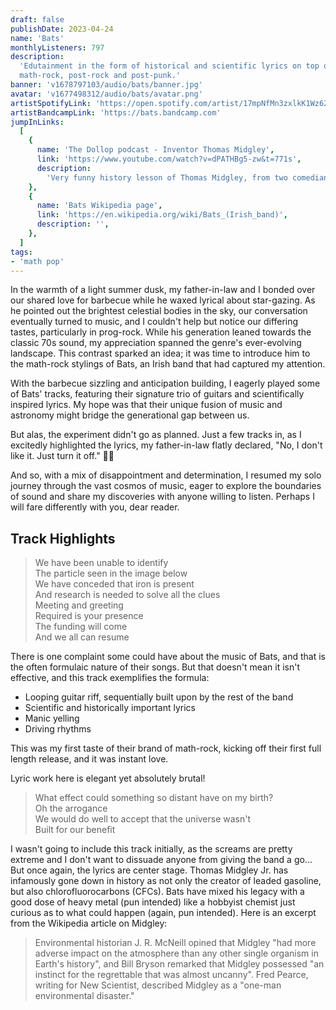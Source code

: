 ```yaml
---
draft: false
publishDate: 2023-04-24
name: 'Bats'
monthlyListeners: 797
description:
  'Edutainment in the form of historical and scientific lyrics on top of
  math-rock, post-rock and post-punk.'
banner: 'v1678797103/audio/bats/banner.jpg'
avatar: 'v1677498312/audio/bats/avatar.png'
artistSpotifyLink: 'https://open.spotify.com/artist/17mpNfMn3zxlkK1Wz62jGC?si=BO19_8OyT-yVDVdnHsWoVw'
artistBandcampLink: 'https://bats.bandcamp.com'
jumpInLinks:
  [
    {
      name: 'The Dollop podcast - Inventor Thomas Midgley',
      link: 'https://www.youtube.com/watch?v=dPATHBg5-zw&t=771s',
      description:
        'Very funny history lesson of Thomas Midgley, from two comedians.',
    },
    {
      name: 'Bats Wikipedia page',
      link: 'https://en.wikipedia.org/wiki/Bats_(Irish_band)',
      description: '',
    },
  ]
tags: 
- 'math pop'
---
```



In the warmth of a light summer dusk, my father-in-law and I bonded over our
shared love for barbecue while he waxed lyrical about star-gazing. As he pointed
out the brightest celestial bodies in the sky, our conversation eventually
turned to music, and I couldn't help but notice our differing tastes,
particularly in prog-rock. While his generation leaned towards the classic 70s
sound, my appreciation spanned the genre's ever-evolving landscape. This
contrast sparked an idea; it was time to introduce him to the math-rock stylings
of Bats, an Irish band that had captured my attention.

With the barbecue sizzling and anticipation building, I eagerly played some of
Bats' tracks, featuring their signature trio of guitars and scientifically
inspired lyrics. My hope was that their unique fusion of music and astronomy
might bridge the generational gap between us.

But alas, the experiment didn't go as planned. Just a few tracks in, as I
excitedly highlighted the lyrics, my father-in-law flatly declared, "No, I don't
like it. Just turn it off." 🤷‍♂️

And so, with a mix of disappointment and determination, I resumed my solo
journey through the vast cosmos of music, eager to explore the boundaries of
sound and share my discoveries with anyone willing to listen. Perhaps I will
fare differently with you, dear reader.

## Track Highlights

<AudioTitle
	client:only="react"
	startFromInSeconds={100}
	durationInSeconds={45}
	cloudinaryPath="v1682337568/audio/bats/higgs.m4a"
	trackName="Higgs Boson Particle"
	spotifyLink="https://open.spotify.com/track/1sihRndEzN3QlmJRNk2gHY?si=c010f9435eb840c8"
/>

> We have been unable to identify  
> The particle seen in the image below  
> We have conceded that iron is present  
> And research is needed to solve all the clues  
> Meeting and greeting  
> Required is your presence  
> The funding will come  
> And we all can resume

There is one complaint some could have about the music of Bats, and that is the
often formulaic nature of their songs. But that doesn't mean it isn't effective,
and this track exemplifies the formula:

- Looping guitar riff, sequentially built upon by the rest of the band
- Scientific and historically important lyrics
- Manic yelling
- Driving rhythms

This was my first taste of their brand of math-rock, kicking off their first
full length release, and it was instant love.

<AudioTitle
	client:only="react"
	startFromInSeconds={81}
	durationInSeconds={32}
	cloudinaryPath="v1682337956/audio/bats/astronomy.m4a"
	trackName="Astronomy Astrology"
	spotifyLink="https://open.spotify.com/track/1sihRndEzN3QlmJRNk2gHY?si=c010f9435eb840c8"
/>

Lyric work here is elegant yet absolutely brutal!

> What effect could something so distant have on my birth?  
> Oh the arrogance  
> We would do well to accept that the universe wasn't  
> Built for our benefit

<AudioTitle
	client:only="react"
	startFromInSeconds={149}
	durationInSeconds={75}
	cloudinaryPath="v1682339711/audio/bats/midgley.m4a"
	trackName="Thomas Midgley Jr."
	spotifyLink="https://open.spotify.com/track/7Ly3RPmxMWxcKe57h8fNps?si=242a20b4fc46412f"
/>

I wasn't going to include this track initially, as the screams are pretty
extreme and I don't want to dissuade anyone from giving the band a go... But
once again, the lyrics are center stage. Thomas Midgley Jr. has infamously gone
down in history as not only the creator of leaded gasoline, but also
chlorofluorocarbons (CFCs). Bats have mixed his legacy with a good dose of heavy
metal (pun intended) like a hobbyist chemist just curious as to what could
happen (again, pun intended). Here is an excerpt from the Wikipedia article on
Midgley:

> Environmental historian J. R. McNeill opined that Midgley "had more adverse
> impact on the atmosphere than any other single organism in Earth's history",
> and Bill Bryson remarked that Midgley possessed "an instinct for the
> regrettable that was almost uncanny". Fred Pearce, writing for New Scientist,
> described Midgley as a "one-man environmental disaster."
